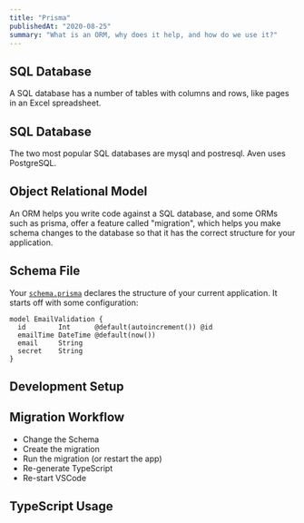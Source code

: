 ```yaml
---
title: "Prisma"
publishedAt: "2020-08-25"
summary: "What is an ORM, why does it help, and how do we use it?"
---
```


## SQL Database

A SQL database has a number of tables with columns and rows, like pages in an Excel spreadsheet. 

## SQL Database

The two most popular SQL databases are mysql and postresql.  Aven uses PostgreSQL.

## Object Relational Model

An ORM helps you write code against a SQL database, and some ORMs such as prisma, offer a feature called "migration", which helps you make schema changes to the database so that it has the correct structure for your application.

## Schema File

Your [`schema.prisma`]() declares the structure of your current application. It starts off with some configuration:

```
model EmailValidation {
  id        Int      @default(autoincrement()) @id
  emailTime DateTime @default(now())
  email     String
  secret    String
}
```

## Development Setup

## Migration Workflow

- Change the Schema
- Create the migration
- Run the migration (or restart the app)
- Re-generate TypeScript
- Re-start VSCode

## TypeScript Usage




<!--- © Eric Vicenti 2020. Licensed under Creative Commons BY-NC-SA 4.0 https://creativecommons.org/licenses/by-nc-sa/4.0/ -->
